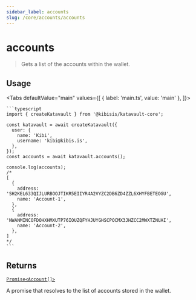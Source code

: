 ```yaml
---
sidebar_label: accounts
slug: /core/accounts/accounts
---
```



# accounts

> Gets a list of the accounts within the wallet.

<SectionBreak />

## Usage

<Tabs
  defaultValue="main"
  values={[
    { label: 'main.ts', value: 'main' },
  ]}>
  <TabItem value="main">

    ```typescript
    import { createKatavault } from '@kibisis/katavault-core';

    const katavault = await createKatavault({
      user: {
        name: 'Kibi',
        username: 'kibi@kibis.is',
      },
    });
    const accounts = await katavault.accounts();

    console.log(accounts);
    /*
    [
      {
        address: 'SH2KEL633QIJLURBOOJTIKR5EIIYR4A2VYZC2DB6ZD4ZZL6XHYFBETEOGU',
        name: 'Account-1',
      },
      {
        address: 'NWANMINCOFDOHXHMXUTP76IOUZQFYHJUYGHSCPOCMX3JHZCC2MWXTZNUAI',
        name: 'Account-2',
      },
    ]
    */
    ```

  </TabItem>
</Tabs>

<SectionBreak />

## Returns

[`Promise<Account[]>`](04-glossary/02-types.mdx#Account)

A promise that resolves to the list of accounts stored in the wallet.
